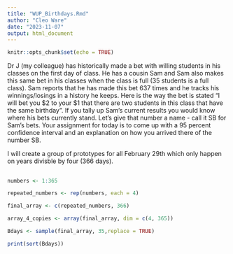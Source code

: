 ```yaml
---
title: "WUP_Birthdays.Rmd"
author: "Cleo Ware"
date: "2023-11-07"
output: html_document
---
```


```r
knitr::opts_chunk$set(echo = TRUE)
```

Dr J (my colleague) has historically made a bet with willing students in his classes on the first day of class. He has a cousin Sam and Sam also makes this same bet in his classes when the class is full (35 students is a full class).
Sam reports that he has made this bet 637 times and he tracks his winnings/losings in a history he keeps. Here is the way the bet is stated "I will bet you $2 to your $1 that there are two students in this class that have the same birthday". If you tally up Sam's current results you would know where his bets currently stand. Let's give that number a name - call it SB for Sam's bets. Your assignment for today is to come up with a 95 percent confidence interval and an explanation on how you arrived there of the number SB.

I will create a group of prototypes for all February 29th which only happen on years divisble by four (366 days).

##


```r
numbers <- 1:365

repeated_numbers <- rep(numbers, each = 4)

final_array <- c(repeated_numbers, 366)

array_4_copies <- array(final_array, dim = c(4, 365))
```


```r
Bdays <- sample(final_array, 35,replace = TRUE)
```


```r
print(sort(Bdays))
```


